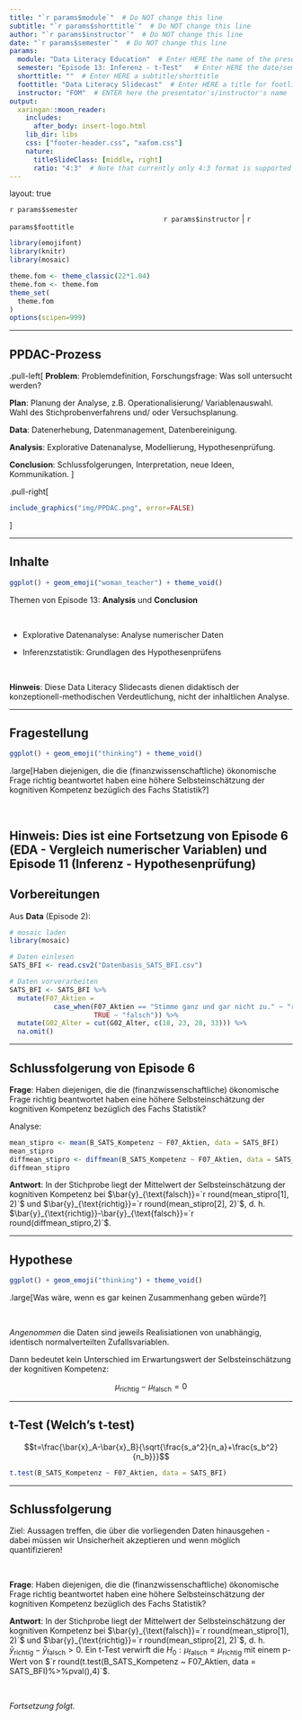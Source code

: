 ```yaml
---
title: "`r params$module`"  # Do NOT change this line
subtitle: "`r params$shorttitle`"  # Do NOT change this line
author: "`r params$instructor`"  # Do NOT change this line
date: "`r params$semester`"  # Do NOT change this line
params:
  module: "Data Literacy Education"  # Enter HERE the name of the presentation/course/module
  semester: "Episode 13: Inferenz - t-Test"   # Enter HERE the date/semester/term
  shorttitle: ""  # Enter HERE a subtitle/shorttitle
  foottitle: "Data Literacy Slidecast"  # Enter HERE a title for footline
  instructor: "FOM"  # ENTER here the presentator's/instructor's name
output:
  xaringan::moon_reader:
    includes:
      after_body: insert-logo.html
    lib_dir: libs
    css: ["footer-header.css", "xafom.css"]
    nature:
      titleSlideClass: [middle, right]
      ratio: "4:3"  # Note that currently only 4:3 format is supported
---
```



layout: true
  
<div class="my-header"></div>

<!-- the following lines define the header and the footer line: -->
<div class="my-footer"><span>`r params$semester`    
&emsp;&emsp;&emsp;&emsp;&emsp;&emsp;
&emsp;&emsp;&emsp;&emsp;&emsp;&emsp;&emsp;&emsp;&emsp;&emsp;&emsp;&emsp;&emsp;
`r params$instructor` | `r params$foottitle` </span></div> 

<div class="footer-line"></div>



```r
library(emojifont)
library(knitr)
library(mosaic)

theme.fom <- theme_classic(22*1.04)
theme.fom <- theme.fom
theme_set(
  theme.fom  
)
options(scipen=999)
```

---

## PPDAC-Prozess


.pull-left[
**Problem**: Problemdefinition, Forschungsfrage: Was soll untersucht werden?

**Plan**: Planung der Analyse, z.B. Operationalisierung/ Variablenauswahl. Wahl des Stichprobenverfahrens und/ oder Versuchsplanung.

**Data**: Datenerhebung, Datenmanagement, Datenbereinigung.

**Analysis**: Explorative Datenanalyse, Modellierung, Hypothesenprüfung. 

**Conclusion**: Schlussfolgerungen, Interpretation, neue Ideen, Kommunikation.
]

.pull-right[
```r
include_graphics("img/PPDAC.png", error=FALSE)
```
]

---

## Inhalte

```r
ggplot() + geom_emoji("woman_teacher") + theme_void()
```


Themen von Episode 13: **Analysis** und **Conclusion**

<br>


- Explorative Datenanalyse: Analyse numerischer Daten

- Inferenzstatistik: Grundlagen des Hypothesenprüfens


<br>

**Hinweis**: Diese Data Literacy Slidecasts dienen didaktisch der konzeptionell-methodischen Verdeutlichung, nicht der inhaltlichen Analyse.


---

## Fragestellung

```r
ggplot() + geom_emoji("thinking") + theme_void()
```

.large[Haben diejenigen, die die (finanzwissenschaftliche) ökonomische Frage richtig beantwortet haben eine höhere Selbsteinschätzung der kognitiven Kompetenz bezüglich des Fachs Statistik?]

<br>

**Hinweis**: Dies ist eine Fortsetzung von Episode 6 (EDA - Vergleich numerischer Variablen) und Episode 11  (Inferenz - Hypothesenprüfung)
---

## Vorbereitungen

Aus **Data** (Episode 2):

```r
# mosaic laden
library(mosaic)

# Daten einlesen
SATS_BFI <- read.csv2("Datenbasis_SATS_BFI.csv")

# Daten vorverarbeiten
SATS_BFI <- SATS_BFI %>%
  mutate(F07_Aktien = 
           case_when(F07_Aktien == "Stimme ganz und gar nicht zu." ~ "richtig",
                     TRUE ~ "falsch")) %>%
  mutate(G02_Alter = cut(G02_Alter, c(18, 23, 28, 33))) %>%
  na.omit() 
```

---

## Schlussfolgerung von Episode 6

**Frage**: Haben diejenigen, die die (finanzwissenschaftliche) ökonomische Frage richtig beantwortet haben eine höhere Selbsteinschätzung der kognitiven Kompetenz bezüglich des Fachs Statistik?

Analyse:

```r
mean_stipro <- mean(B_SATS_Kompetenz ~ F07_Aktien, data = SATS_BFI)
mean_stipro
diffmean_stipro <- diffmean(B_SATS_Kompetenz ~ F07_Aktien, data = SATS_BFI)
diffmean_stipro
```


**Antwort**: In der Stichprobe liegt der Mittelwert der Selbsteinschätzung der kognitiven Kompetenz bei $\bar{y}_{\text{falsch}}=`r round(mean_stipro[1], 2)`$ und $\bar{y}_{\text{richtig}}=`r round(mean_stipro[2], 2)`$, d. h. $\bar{y}_{\text{richtig}}-\bar{y}_{\text{falsch}}=`r round(diffmean_stipro,2)`$.


---

## Hypothese

```r
ggplot() + geom_emoji("thinking") + theme_void()
```

.large[Was wäre, wenn es gar keinen Zusammenhang geben würde?]

<br>

*Angenommen* die Daten sind jeweils Realisiationen von unabhängig, identisch normalverteilten Zufallsvariablen.

Dann bedeutet kein Unterschied im Erwartungswert der Selbsteinschätzung der kognitiven Kompetenz:

$$\mu_{\text{richtig}}-\mu_{\text{falsch}}=0$$

---

## t-Test (Welch's t-test)

$$t=\frac{\bar{x}_A-\bar{x}_B}{\sqrt{\frac{s_a^2}{n_a}+\frac{s_b^2}{n_b}}}$$

```r
t.test(B_SATS_Kompetenz ~ F07_Aktien, data = SATS_BFI)
```


---

## Schlussfolgerung

Ziel: Aussagen treffen, die über die vorliegenden Daten hinausgehen - dabei müssen wir Unsicherheit akzeptieren und wenn möglich quantifizieren!

<br>

**Frage**: Haben diejenigen, die die (finanzwissenschaftliche) ökonomische Frage richtig beantwortet haben eine höhere Selbsteinschätzung der kognitiven Kompetenz bezüglich des Fachs Statistik?

**Antwort**: In der Stichprobe liegt der Mittelwert der Selbsteinschätzung der kognitiven Kompetenz bei $\bar{y}_{\text{falsch}}=`r round(mean_stipro[1], 2)`$ und $\bar{y}_{\text{richtig}}=`r round(mean_stipro[2], 2)`$, d. h. $\bar{y}_{\text{richtig}}-\bar{y}_{\text{falsch}}>0$. Ein t-Test verwirft die $H_0: \mu_{\text{falsch}}= \mu_{\text{richtig}}$ mit einem p-Wert von $`r round(t.test(B_SATS_Kompetenz ~ F07_Aktien, data = SATS_BFI)%>%pval(),4)`$.

<br>

*Fortsetzung folgt.*
